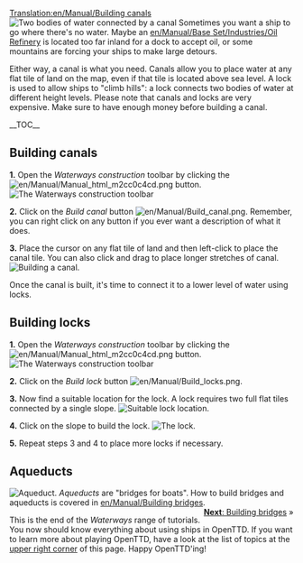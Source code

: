 [[Translation:en/Manual/Building canals]]
{{en/Manual/Tutorial/Navigation}}
[[File:en/Manual/Canal.png|left|frame|Two bodies of water connected by a canal]]
Sometimes you want a ship to go where there's no water. Maybe an [[en/Manual/Base Set/Industries/Oil Refinery]] is located too far inland for a dock to accept oil, or some mountains are forcing your ships to make large detours.

Either way, a canal is what you need. Canals allow you to place water at any flat tile of land on the map, even if that tile is located above sea level.
A lock is used to allow ships to "climb hills": a lock connects two bodies of water at different height levels. Please note that canals and locks are very expensive. Make sure to have enough money before building a canal.

__TOC__

<div style="clear: left"></div>
==Building canals==
 
'''1.''' Open the ''Waterways construction'' toolbar by clicking the [[File:en/Manual/Manual html m2cc0c4cd.png]] button.
[[File:en/Manual/Dock toolbar.png|frame|none|The Waterways construction toolbar]]

'''2.''' Click on the ''Build canal'' button [[File:en/Manual/Build canal.png]]. Remember, you can right click on any button if you ever want a description of what it does.

'''3.''' Place the cursor on any flat tile of land and then left-click to place the canal tile. You can also click and drag to place longer stretches of canal.
[[File:en/Manual/Building-canals-1.png|frame|none|Building a canal.]]

Once the canal is built, it's time to connect it to a lower level of water using locks.


==Building locks==

'''1.''' Open the ''Waterways construction'' toolbar by clicking the [[File:en/Manual/Manual html m2cc0c4cd.png]] button.
[[File:en/Manual/Dock toolbar.png|frame|none|The Waterways construction toolbar]]

'''2.''' Click on the ''Build lock'' button [[File:en/Manual/Build locks.png]].

'''3.''' Now find a suitable location for the lock. A lock requires two full flat tiles connected by a single slope.
[[File:en/Manual/Building-canals-2.png|frame|none|Suitable lock location.]]

'''4.''' Click on the slope to build the lock.
[[File:en/Manual/Building-canals-3.png|frame|none|The lock.]]

'''5.''' Repeat steps 3 and 4 to place more locks if necessary.


==Aqueducts==
[[File:en/Manual/Aqueduct.png|frame|right|Aqueduct.]]
''Aqueducts'' are "bridges for boats". How to build bridges and aqueducts is covered in [[en/Manual/Building bridges]].
<span style="float: right">[[en/Manual/Building bridges|'''Next''': Building bridges]] &raquo;</span>




This is the end of the ''Waterways'' range of tutorials. You now should know everything about using ships in OpenTTD. If you want to learn more about playing OpenTTD, have a look at the list of topics at the [[#top|upper right corner]] of this page. Happy OpenTTD'ing!